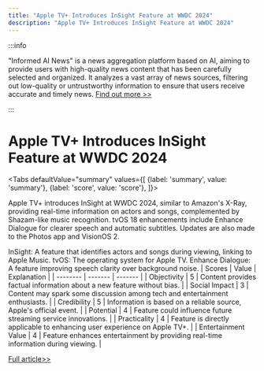 ```yaml
---
title: "Apple TV+ Introduces InSight Feature at WWDC 2024"
description: "Apple TV+ Introduces InSight Feature at WWDC 2024"
---
```



:::info

"Informed AI News" is a news aggregation platform based on AI, aiming to provide users with high-quality news content that has been carefully selected and organized. It analyzes a vast array of news sources, filtering out low-quality or untrustworthy information to ensure that users receive accurate and timely news.  [Find out more >>](/docs/guides)

:::

# Apple TV+ Introduces InSight Feature at WWDC 2024


<Tabs
	defaultValue="summary"
	values={[
	{label: 'summary', value: 'summary'},
	{label: 'score', value: 'score'},
]}>
<TabItem value="summary">


Apple TV+ introduces InSight at WWDC 2024, similar to Amazon's X-Ray, providing real-time information on actors and songs, complemented by Shazam-like music recognition. tvOS 18 enhancements include Enhance Dialogue for clearer speech and automatic subtitles. Updates are also made to the Photos app and VisionOS 2.

InSight: A feature that identifies actors and songs during viewing, linking to Apple Music.
tvOS: The operating system for Apple TV.
Enhance Dialogue: A feature improving speech clarity over background noise.
</TabItem>
<TabItem value="score">
	| Scores     | Value   | Explanation |
	| -------- | ------- | ------- |
	| Objectivity  | 5    | Content provides factual information about a new feature without bias.    |
	| Social Impact | 3     | Content may spark some discussion among tech and entertainment enthusiasts.    |
	| Credibility    | 5    | Information is based on a reliable source, Apple's official event.    |
	| Potential    | 4    | Feature could influence future streaming service innovations.    |
	| Practicality    | 4    | Feature is directly applicable to enhancing user experience on Apple TV+.    |
	| Entertainment Value    | 4    | Feature enhances entertainment by providing real-time information during viewing.    |
</TabItem>
</Tabs>

[Full article>>](https://techcrunch.com/2024/06/10/apple-tv-insight-feature-wwdc-2024/)

